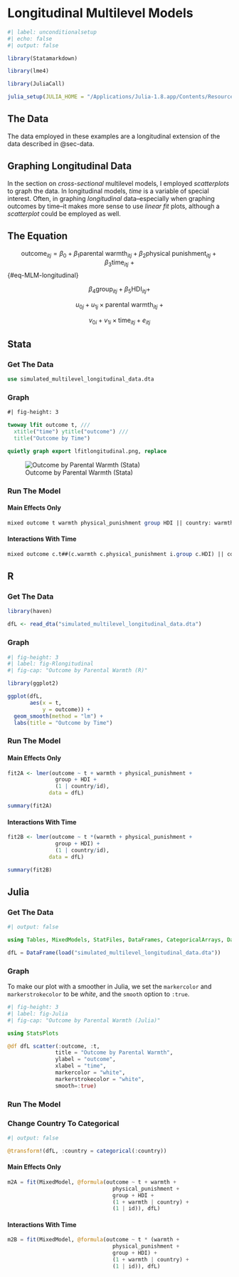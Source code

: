 # Longitudinal Multilevel Models

```r
#| label: unconditionalsetup
#| echo: false
#| output: false

library(Statamarkdown)

library(lme4) 

library(JuliaCall)

julia_setup(JULIA_HOME = "/Applications/Julia-1.8.app/Contents/Resources/julia/bin")

```

## The Data

The data employed in these examples are a longitudinal extension of the data described in @sec-data.

::: {.callout-tip}
## Graphing Longitudinal Data

In the section on *cross-sectional* multilevel models, I employed *scatterplots* to graph the data. In longitudinal models, *time* is a variable of special interest. Often, in graphing *longitudinal* data--especially when graphing outcomes by time--it makes more sense to use *linear fit* plots, although a *scatterplot* could be employed as well. 
:::

## The Equation

$$\text{outcome}_{itj} = \beta_0 + \beta_1 \text{parental warmth}_{itj} + \beta_2 \text{physical punishment}_{itj} + \beta_3 \text{time}_{itj} \ + $$ {#eq-MLM-longitudinal} 

$$\beta_4 \text{group}_{itj} + \beta_5 \text{HDI}_{itj} +$$

$$u_{0j} + u_{1j} \times \text{parental warmth}_{itj} \ + $$

$$v_{0i} + v_{1i} \times \text{time}_{itj} + e_{itj}$$

::: {.panel-tabset group="language"}

## Stata

### Get The Data 

```stata

use simulated_multilevel_longitudinal_data.dta

```

### Graph

```stata
#| fig-height: 3

twoway lfit outcome t, ///
  xtitle("time") ytitle("outcome") ///
  title("Outcome by Time") 

quietly graph export lfitlongitudinal.png, replace

```

![Outcome by Parental Warmth (Stata)](lfitlongitudinal.png){#fig-Statalongitudinal}

### Run The Model

#### Main Effects Only

```stata

mixed outcome t warmth physical_punishment group HDI || country: warmth

```

#### Interactions With Time

```stata

mixed outcome c.t##(c.warmth c.physical_punishment i.group c.HDI) || country: warmth

```

## R

### Get The Data

```r

library(haven)

dfL <- read_dta("simulated_multilevel_longitudinal_data.dta")

```

### Graph

```r
#| fig-height: 3
#| label: fig-Rlongitudinal
#| fig-cap: "Outcome by Parental Warmth (R)"

library(ggplot2)

ggplot(dfL,
       aes(x = t,
           y = outcome)) + 
  geom_smooth(method = "lm") +
  labs(title = "Outcome by Time")

```

### Run The Model

#### Main Effects Only

```r

fit2A <- lmer(outcome ~ t + warmth + physical_punishment + 
               group + HDI +
               (1 | country/id),
             data = dfL)

summary(fit2A)

```

#### Interactions With Time

```r

fit2B <- lmer(outcome ~ t *(warmth + physical_punishment + 
               group + HDI) +
               (1 | country/id),
             data = dfL)

summary(fit2B)

```


## Julia

### Get The Data

```julia
#| output: false

using Tables, MixedModels, StatFiles, DataFrames, CategoricalArrays, DataFramesMeta

dfL = DataFrame(load("simulated_multilevel_longitudinal_data.dta"))

```

### Graph

To make our plot with a smoother in Julia, we set the `markercolor` and `markerstrokecolor` to be *white*, and the `smooth` option to `:true`.

```julia
#| fig-height: 3
#| label: fig-Julia
#| fig-cap: "Outcome by Parental Warmth (Julia)"

using StatsPlots

@df dfL scatter(:outcome, :t, 
               title = "Outcome by Parental Warmth",
               ylabel = "outcome",
               xlabel = "time",
               markercolor = "white",
               markerstrokecolor = "white",
               smooth=:true)

```

### Run The Model

### Change Country To Categorical

```julia
#| output: false

@transform!(dfL, :country = categorical(:country))

```

#### Main Effects Only

```julia

m2A = fit(MixedModel, @formula(outcome ~ t + warmth + 
                                 physical_punishment + 
                                 group + HDI +
                                 (1 + warmth | country) +
                                 (1 | id)), dfL)

```

#### Interactions With Time

```julia

m2B = fit(MixedModel, @formula(outcome ~ t * (warmth + 
                                 physical_punishment + 
                                 group + HDI) +
                                 (1 + warmth | country) +
                                 (1 | id)), dfL)

```

:::


